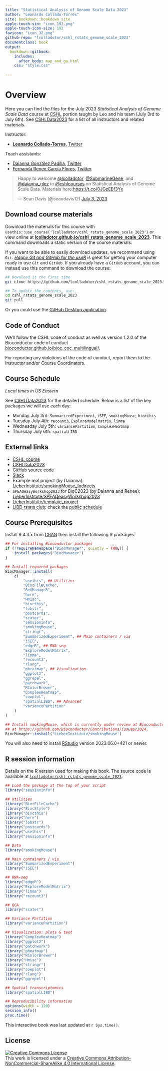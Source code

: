```yaml
---
title: "Statistical Analysis of Genome Scale Data 2023"
author: "Leonardo Collado-Torres"
site: bookdown::bookdown_site
apple-touch-sin: "icon_192.png"
apple-touch-icon-size: 192
favicon: "icon_32.png"
github-repo: "lcolladotor/cshl_rstats_genome_scale_2023"
documentclass: book
output:
  bookdown::gitbook:
    includes:
      after_body: map_and_ga.html
    css: "style.css"
    
---
```


# Overview {-}

Here you can find the files for the July 2023 _Statistical Analysis of Genome Scale Data_ course at [CSHL](https://meetings.cshl.edu/courses.aspx?course=C-DATA&year=23) portion taught by Leo and his team (July 3rd to July 6th). See [CSHLData2023](https://seandavi.github.io/CSHLData2023/) for a list of all instructors and related materials.

Instructor:

* [**Leonardo Collado-Torres**](http://lcolladotor.github.io/), [Twitter](https://twitter.com/lcolladotor)

Teach assistants:

* [Daianna González Padilla](https://daianna21.github.io/), [Twitter](https://twitter.com/daianna_glez)
* [Fernanda Renee García Flores](https://reneegf.github.io/), [Twitter](https://twitter.com/SubmarineGene)

<blockquote class="twitter-tweet"><p lang="en" dir="ltr">Happy to welcome <a href="https://twitter.com/lcolladotor?ref_src=twsrc%5Etfw">@lcolladotor</a>, <a href="https://twitter.com/SubmarineGene?ref_src=twsrc%5Etfw">@SubmarineGene</a>, and <a href="https://twitter.com/daianna_glez?ref_src=twsrc%5Etfw">@daianna_glez</a> to <a href="https://twitter.com/cshlcourses?ref_src=twsrc%5Etfw">@cshlcourses</a> on Statistical Analysis of Genome Scale Data. Materials here:<a href="https://t.co/0JGzEEf3Yx">https://t.co/0JGzEEf3Yx</a></p>&mdash; Sean Davis (@seandavis12) <a href="https://twitter.com/seandavis12/status/1675926879826485253?ref_src=twsrc%5Etfw">July 3, 2023</a></blockquote> <script async src="https://platform.twitter.com/widgets.js" charset="utf-8"></script>

## Download course materials {-}

Download the materials for this course with `usethis::use_course('lcolladotor/cshl_rstats_genome_scale_2023')` or view online at [**lcolladotor.github.io/cshl_rstats_genome_scale_2023**](http://lcolladotor.github.io/cshl_rstats_genome_scale_2023). This command downloads a static version of the course materials. 

If you want to be able to easily download updates, we recommend using `Git`. [_Happy Git and GitHub for the useR_](https://happygitwithr.com/) is great for getting your computer ready to use `Git` and `GitHub`. If you already have a `GitHub` account, you can instead use this command to download the course:

```bash
## Download it the first time
git clone https://github.com/lcolladotor/cshl_rstats_genome_scale_2023.git

## To update the contents, use:
cd cshl_rstats_genome_scale_2023
git pull
```

Or you could use the [GitHub Desktop application](x-github-client://openRepo/https://github.com/lcolladotor/cshl_rstats_genome_scale_2023).

## Code of Conduct {-}

We'll follow the CSHL code of conduct as well as version 1.2.0 of the Bioconductor code of conduct [bioconductor.github.io/bioc_coc_multilingual/](https://bioconductor.github.io/bioc_coc_multilingual/). 

For reporting any violations of the code of conduct, report them to the Instructor and/or Course Coordinators.

## Course Schedule {-}

_Local times in US Eastern_

See [CSHLData2023](https://docs.google.com/document/d/1pdvZFjJBwRUpA_VJOAFu4z-0Eys6Wv2iRAh84T6_yF4/edit?usp=sharing) for the detailed schedule. Below is a list of the key packages we will use each day:

* Monday July 3rd: `SummarizedExperiment`, `iSEE`, `smokingMouse`, `biocthis`
* Tuesday July 4th: `recount3`, `ExploreModelMatrix`, `limma`
* Wednesday July 5th: `variancePartition`, `ComplexHeatmap`
* Thursday July 6th: `spatialLIBD`
  
## External links {-}

* [CSHL course](https://meetings.cshl.edu/courses.aspx?course=C-DATA&year=23)
* [CSHLData2023](https://seandavi.github.io/CSHLData2023/)
* [GitHub source code](https://github.com/lcolladotor/cshl_rstats_genome_scale_2023)
* [Slack](https://cshldata-2023.slack.com)
* Example real project (by Daianna): [LieberInstitute/smokingMouse_Indirects](https://github.com/LieberInstitute/smokingMouse_Indirects)
* `SPEAQeasyWorkshop2023` for BioC2023 (by Daianna and Renee): [LieberInstitute/SPEAQeasyWorkshop2023](https://github.com/LieberInstitute/SPEAQeasyWorkshop2023)
* [LieberInstitute/template_project](https://github.com/LieberInstitute/template_project)
* [LIBD rstats club](http://research.libd.org/rstatsclub/): check the [public schedule](https://docs.google.com/spreadsheets/d/1is8dZSd0FZ9Qi1Zvq1uRhm-P1McnJRd_zxdAfCRoMfA/edit?usp=sharing)
  

## Course Prerequisites {-}

Install R 4.3.x from [CRAN](https://cran.r-project.org/) then install the following R packages:

```r
## For installing Bioconductor packages
if (!requireNamespace("BiocManager", quietly = TRUE)) {
    install.packages("BiocManager")
}

## Install required packages
BiocManager::install(
    c(
        "usethis", ## Utilities
        "BiocFileCache",
        "RefManageR",
        "here",
        "Hmisc",
        "biocthis",
        "lobstr",
        "postcards",
        "scater",
        "sessioninfo",
        "smokingMouse",
        "stringr",
        "SummarizedExperiment", ## Main containers / vis
        "iSEE",
        "edgeR", ## RNA-seq
        "ExploreModelMatrix",
        "limma",
        "recount3",
        "rlang",
        "pheatmap", ## Visualization
        "ggplot2",
        "ggrepel",
        "patchwork",
        "RColorBrewer",
        "ComplexHeatmap",
        "cowplot",
        "spatialLIBD", ## Advanced
        "variancePartition"
    )
)

## Install smokingMouse, which is currently under review at Bioconductor
## at https://github.com/Bioconductor/Contributions/issues/3024.
BiocManager::install("LieberInstitute/smokingMouse")
```

You will also need to install [RStudio](https://rstudio.com/products/rstudio/download/#download) version 2023.06.0+421 or newer.

## R session information {-}

Details on the R version used for making this book. The source code is available at [`lcolladotor/cshl_rstats_genome_scale_2023`](https://github.com/lcolladotor/cshl_rstats_genome_scale_2023).

```r
## Load the package at the top of your script
library("sessioninfo")

## Utilities
library("BiocFileCache")
library("BiocStyle")
library("biocthis")
library("here")
library("lobstr")
library("postcards")
library("usethis")
library("sessioninfo")

## Data
library("smokingMouse")

## Main containers / vis
library("SummarizedExperiment")
library("iSEE")

## RNA-seq
library("edgeR")
library("ExploreModelMatrix")
library("limma")
library("recount3")

## QCA
library("scater")

## Variance Partition
library("variancePartition")

## Visualization: plots & text
library("ComplexHeatmap")
library("ggplot2")
library("patchwork")
library("pheatmap")
library("RColorBrewer")
library("Hmisc")
library("stringr")
library("cowplot")
library("rlang")
library("ggrepel")

## Spatial transcriptomics
library("spatialLIBD")
```

```r
## Reproducibility information
options(width = 120)
session_info()
proc.time()
```

This interactive book was last updated at `r Sys.time()`.

## License  {-}

<a rel="license" href="http://creativecommons.org/licenses/by-nc-sa/4.0/"><img alt="Creative Commons License" style="border-width:0" src="https://i.creativecommons.org/l/by-nc-sa/4.0/88x31.png" /></a><br />This work is licensed under a <a rel="license" href="http://creativecommons.org/licenses/by-nc-sa/4.0/">Creative Commons Attribution-NonCommercial-ShareAlike 4.0 International License</a>.
